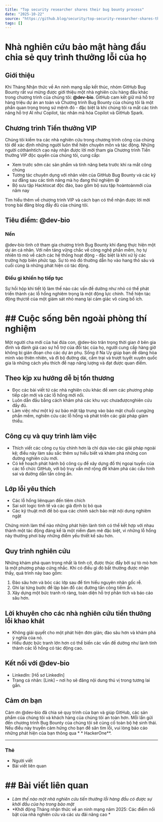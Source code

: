 ```yaml
---
title: "Top security researcher shares their bug bounty process"
date: "2025-10-22"
source: "https://github.blog/security/top-security-researcher-shares-their-bug-bounty-process/"
tags: []
---
```


# Nhà nghiên cứu bảo mật hàng đầu chia sẻ quy trình thưởng lỗi của họ

## Giới thiệu

Khi Tháng Nhận thức về An ninh mạng sắp kết thúc, nhóm GitHub Bug Bounty rất vui mừng được giới thiệu một nhà nghiên cứu hàng đầu khác trong chương trình của chúng tôi: **@dev‑bio**. GitHub cam kết giữ mã hỗ trợ hàng triệu dự án an toàn và Chương trình Bug Bounty của chúng tôi là một phần quan trọng trong sứ mệnh đó - đặc biệt là khi chúng tôi ra mắt các tính năng hỗ trợ AI như Copilot, tác nhân mã hóa Copilot và GitHub Spark.

## Chương trình Tiền thưởng VIP

Chúng tôi kiểm tra các nhà nghiên cứu trong chương trình công của chúng tôi để xác định những người luôn thể hiện chuyên môn và tác động. Những người cóthànhtích cao này nhận được lời mời tham gia Chương trình Tiền thưởng VIP độc quyền của chúng tôi, cung cấp:

- Xem trước sớm các sản phẩm và tính năng beta trước khi ra mắt công chúng  
- Tương tác chuyên dụng với nhân viên của GitHub Bug Bounty và các kỹ sư đằng sau các tính năng mà họ đang thử nghiệm 😄  
- Bộ sưu tập Hacktocat độc đáo, bao gồm bộ sưu tập hoàntoànmới của năm nay  

Tìm hiểu thêm về chương trình VIP và cách bạn có thể nhận được lời mời trong bài đăng blog đầy đủ của chúng tôi.

## Tiêu điểm: @dev‑bio

### Nền

@dev‑bio tình cờ tham gia chương trình Bug Bounty khi đang thực hiện một dự án cá nhân. Với nền tảng vững chắc về công nghệ phần mềm, họ tự nhiên tò mò về cách các hệ thống hoạt động - đặc biệt là khi xử lý các trường hợp biên phức tạp. Sự tò mò đó thường dẫn họ vào hang thỏ sâu và cuối cùng là những phát hiện có tác động.

### Điều gì khiến họ tiếp tục

Sự hồi hộp khi tiết lộ làm thế nào các vấn đề dường như nhỏ có thể phát triển thành các lỗ hổng nghiêm trọng là một động lực chính. Thể hiện tác động thựctế của một giám sát nhỏ mang lại cảm giác vô cùng bổ ích.

# ## Cuộc sống bên ngoài phòng thí nghiệm

Một người cha mới của hai đứa con, @dev‑bio trân trọng thời gian ở bên gia đình và đánh giá cao sự hỗ trợ của đối tác của họ, người cung cấp hàng giờ không bị gián đoạn cho các dự án phụ. Sống ở Na Uy giúp bạn dễ dàng hòa mình vào thiên nhiên, và đi bộ đường dài, cắm trại và trượt tuyết xuyên quốc gia là những cách yêu thích để nạp năng lượng và đạt được quan điểm.

## Theo kịp xu hướng dễ bị tổn thương

- Đọc các bài viết từ các nhà nghiên cứu khác để xem các phương pháp tiếp cận mới và các lỗ hổng mới nổi.  
- Luôn dẫn đầu bằng cách khám phá các khu vực chưađượcnghiên cứu đầy đủ.  
- Làm việc như một kỹ sư bảo mật tập trung vào bảo mật chuỗi cungứng phần mềm, nghiên cứu các lỗ hổng và phát triển các giải pháp giảm thiểu.

## Công cụ và quy trình làm việc

- Thích viết các công cụ tùy chỉnh hơn là chỉ dựa vào các giải pháp ngoài kệ; điều này làm sâu sắc thêm sự hiểu biết và khám phá những con đường nghiên cứu mới.  
- Có kế hoạch phát hành bộ công cụ để xây dựng đồ thị ngoại tuyến của các tổ chức GitHub, với bộ truy vấn mở rộng để khám phá các cấu hình sai và đường dẫn tấn công ẩn.

## Lớp lỗi yêu thích

- Các lỗ hổng liênquan đến tiêm chích  
- Sai sót logic tinh tế và các giả định bị bỏ qua  
- Các kỹ thuật mới để bỏ qua các chính sách bảo mật nội dung nghiêm ngặt  

Chứng minh làm thế nào những phát hiện lành tính có thể kết hợp với nhau thành một tác động đáng kể là một niềm đam mê đặc biệt, vì những lỗ hổng này thường phơi bày những điểm yếu thiết kế sâu hơn.

## Quy trình nghiên cứu

Những khám phá quan trọng nhất là tình cờ, được thúc đẩy bởi sự tò mò hơn là một phương pháp cứng nhắc. Khi có điều gì đó bất thường được nhận thấy, quá trình này bao gồm:

1. Đào sâu hơn và bóc các lớp sau để tìm hiểu nguyên nhân gốc rễ.  
2. Ghi lại từng bước để lập bản đồ các đường tấn công tiềm ẩn.  
3. Xây dựng một bức tranh rõ ràng, toàn diện hỗ trợ phân tích và báo cáo sâu hơn.

## Lời khuyên cho các nhà nghiên cứu tiền thưởng lỗi khao khát

- Không giải quyết cho một phát hiện đơn giản; đào sâu hơn và khám phá ý nghĩa của nó.  
- Hiểu được bức tranh lớn hơn có thể biến các vấn đề dường như lành tính thành các lỗ hổng có tác động cao.

## Kết nối với @dev‑bio

- LinkedIn: [Hồ sơ LinkedIn]  
- Trang cá nhân: [Link] – nơi họ sẽ đăng nội dung thú vị trong tương lai gần.

## Cảm ơn bạn

Cảm ơn @dev‑bio đã chia sẻ quy trình của bạn và giúp GitHub, các sản phẩm của chúng tôi và khách hàng của chúng tôi an toàn hơn. Mỗi lần gửi đến chương trình Bug Bounty của chúng tôi sẽ củng cố toàn bộ hệ sinh thái. Nếu điều này truyền cảm hứng cho bạn để săn tìm lỗi, vui lòng báo cáo những phát hiện của bạn thông qua * * HackerOne**.

---

### Thẻ

- Người viết
- Bài viết liên quan

# ## Bài viết liên quan

- *Làm thế nào một nhà nghiên cứu tiền thưởng lỗi hàng đầu có được sự khởi đầu của họ trong bảo mật*  
- *Khởi động Tháng nhận thức về an ninh mạng năm 2025: Các điểm nổi bật của nhà nghiên cứu và các ưu đãi nâng cao *
